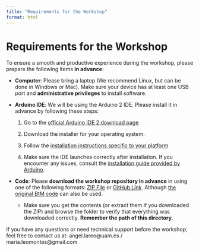 ```yaml
---
title: "Requirements for the Workshop"
format: html
---
```


# Requirements for the Workshop

To ensure a smooth and productive experience during the workshop, please prepare the following items **in advance**:

-   **Computer**: Please bring a laptop (We recommend Linux, but can be done in Windows or Mac). Make sure your device has at least one USB port and **administrative privileges** to install software.

-   **Arduino IDE**: We will be using the Arduino 2 IDE. Please install it in advance by following these steps:

    1.  Go to the [official Arduino IDE 2 download page](https://www.arduino.cc/en/software)

    2.  Download the installer for your operating system.

    3.  Follow the [installation instructions specific to your platform](https://docs.arduino.cc/software/ide-v2/tutorials/getting-started/ide-v2-downloading-and-installing/)

    4.  Make sure the IDE launches correctly after installation. If you encounter any issues, consult the [installation guide provided by Arduino](https://docs.arduino.cc/software/ide-v2/tutorials/).

-   **Code**: Please **download the workshop repository in advance** in using one of the following formats: [ZIP File](https://github.com/angellareo/workshop-btm/archive/refs/heads/main.zip) or [GitHub Link](https://github.com/angellareo/workshop-btm). Although [the original BtM code](https://github.com/united-ecology/btmboard) can also be used.

    -   Make sure you get the contents (or extract them if you downloaded the ZIP) and browse the folder to verify that everything was downloaded correctly. **Remember the path of this directory**.

If you have any questions or need technical support before the workshop, feel free to contact us at: angel.lareo@uam.es / maria.leomontes@gmail.com 

